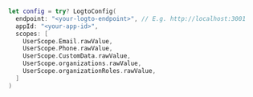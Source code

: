 ```swift title="SwiftUI Demo/ContentView.swift"

let config = try? LogtoConfig(
  endpoint: "<your-logto-endpoint>", // E.g. http://localhost:3001
  appId: "<your-app-id>",
  scopes: [
    UserScope.Email.rawValue,
    UserScope.Phone.rawValue,
    UserScope.CustomData.rawValue,
    UserScope.organizations.rawValue,
    UserScope.organizationRoles.rawValue,
  ]
)
```
